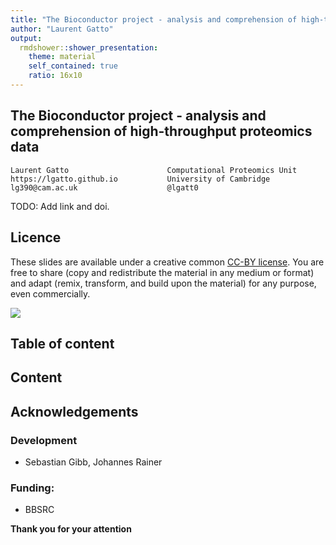 ```yaml
---
title: "The Bioconductor project - analysis and comprehension of high-throughput proteomics data"
author: "Laurent Gatto"
output:
  rmdshower::shower_presentation:
    theme: material
    self_contained: true
    ratio: 16x10
---
```


## The Bioconductor project - analysis and comprehension of high-throughput proteomics data

```
Laurent Gatto                      Computational Proteomics Unit
https://lgatto.github.io           University of Cambridge
lg390@cam.ac.uk                    @lgatt0
```

TODO: Add link and doi.

## Licence

These slides are available under a creative common
[CC-BY license](http://creativecommons.org/licenses/by/4.0/). You are
free to share (copy and redistribute the material in any medium or
format) and adapt (remix, transform, and build upon the material) for
any purpose, even commercially.

<img src="./Figures/cc1.jpg">

## Table of content



## Content


## Acknowledgements

### Development

- Sebastian Gibb, Johannes Rainer

### Funding: 
- BBSRC

**Thank you for your attention**

